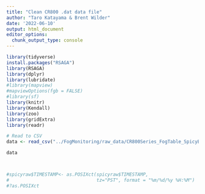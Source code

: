 ```yaml
---
title: "Clean CR800 .dat data file"
author: "Taro Katayama & Brent Wilder"
date: '2022-06-10'
output: html_document
editor_options: 
  chunk_output_type: console
---
```


```r
library(tidyverse)
install.packages("RSAGA")
library(RSAGA)
library(dplyr)
library(lubridate)
#library(mapview)
#mapviewOptions(fgb = FALSE)
#library(sf)
library(knitr)
library(Kendall)
library(zoo)
library(gridExtra)
library(readr)
```

```r

# Read to CSV 
data <- read_csv("../FogMonitoring/raw_data/CR800Series_FogTable_SpicyBunker.dat")

data



#spicyraw$TIMESTAMP<- as.POSIXct(spicyraw$TIMESTAMP, 
#                                tz="PST", format = "%m/%d/%y %H:%M")
#?as.POSIXct
```

